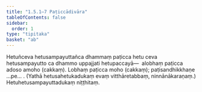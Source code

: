 ```yaml
---
title: "1.5.1–7 Paṭiccādivāra"
tableOfContents: false
sidebar:
  order: 1
type: "tipitaka"
basket: "ab"
---
```



<DynamicBreadcrumb />

<Division number="158">

<Paragraph number="438">
Hetuñceva hetusampayuttañca dhammaṃ paṭicca hetu ceva hetusampayutto ca dhammo uppajjati hetupaccayā—  alobhaṃ paṭicca adoso amoho (cakkaṃ). Lobhaṃ paṭicca moho (cakkaṃ); paṭisandhikkhaṇe …pe… . (Yathā hetusahetukadukaṃ evaṃ vitthāretabbaṃ, ninnānākaraṇaṃ.)

</Paragraph>
</Division>

<Paragraph number="439" type="center">
Hetuhetusampayuttadukaṃ niṭṭhitaṃ.
</Paragraph>